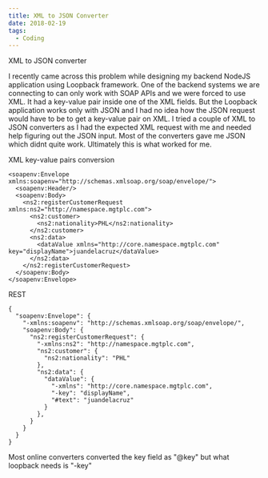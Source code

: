 ```yaml
---
title: XML to JSON Converter
date: 2018-02-19
tags:
  - Coding
---
```



XML to JSON converter
<!--more-->
I recently came across this problem while designing my backend NodeJS application using Loopback framework. One of the backend systems we are connecting to can only work with SOAP APIs and we were forced to use XML. It had a key-value pair inside one of the XML fields. But the Loopback application works only with JSON and I had no idea how the JSON request would have to be to get a key-value pair on XML. I tried a couple of XML to JSON converters as I had the expected XML request with me and needed help figuring out the JSON input. Most of the converters gave me JSON which didnt quite work. Ultimately this is what worked for me.

XML key-value pairs conversion
```
<soapenv:Envelope xmlns:soapenv="http://schemas.xmlsoap.org/soap/envelope/">
  <soapenv:Header/>
  <soapenv:Body>
    <ns2:registerCustomerRequest xmlns:ns2="http://namespace.mgtplc.com">
      <ns2:customer>
        <ns2:nationality>PHL</ns2:nationality>
      </ns2:customer>
      <ns2:data>
        <dataValue xmlns="http://core.namespace.mgtplc.com" key="displayName">juandelacruz</dataValue>
      </ns2:data>
    </ns2:registerCustomerRequest>
  </soapenv:Body>
</soapenv:Envelope>
```

REST
```
{
  "soapenv:Envelope": {
    "-xmlns:soapenv": "http://schemas.xmlsoap.org/soap/envelope/",
    "soapenv:Body": {
      "ns2:registerCustomerRequest": {
        "-xmlns:ns2": "http://namespace.mgtplc.com",
        "ns2:customer": {
          "ns2:nationality": "PHL"
        },
        "ns2:data": {
          "dataValue": {
            "-xmlns": "http://core.namespace.mgtplc.com",
            "-key": "displayName",
            "#text": "juandelacruz"
          }
        },
      }
    }
  }
}
```
Most online converters converted the key field as "@key" but what loopback needs is "-key"
